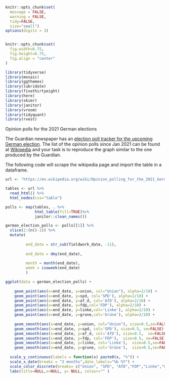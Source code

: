 
```r
knitr::opts_chunk$set(
  message = FALSE, 
  warning = FALSE, 
  tidy=FALSE,   
  size="small")   
options(digits = 3)


knitr::opts_chunk$set(
  fig.width=6.75, 
  fig.height=6.75,
  fig.align = "center"
)
```


```r
library(tidyverse)
library(mosaic)
library(ggthemes)
library(lubridate)
library(fivethirtyeight)
library(here)
library(skimr)
library(janitor)
library(vroom)
library(tidyquant)
library(rvest) 
```



Opinion polls for the 2021 German elections

The Guardian newspaper has an [election poll tracker for the upcoming German election](https://www.theguardian.com/world/2021/aug/20/german-election-poll-tracker-who-will-be-the-next-chancellor).
The list of the opinion polls since Jan 2021 can be found at [Wikipedia](https://en.wikipedia.org/wiki/Opinion_polling_for_the_2021_German_federal_election) and your task is to reproduce the graph similar to the one produced by the Guardian. 


The following code will scrape the wikipedia page and import the table in a dataframe.


```r
url <- "https://en.wikipedia.org/wiki/Opinion_polling_for_the_2021_German_federal_election"

tables <- url %>% 
  read_html() %>% 
  html_nodes(css="table")

polls <- map(tables, . %>% 
             html_table(fill=TRUE)%>% 
             janitor::clean_names())

german_election_polls <- polls[[1]] %>% 
  slice(2:(n()-1)) %>%  
  mutate(
   
         end_date = str_sub(fieldwork_date, -11),
         
         end_date = dmy(end_date),
         
         month = month(end_date),
         week = isoweek(end_date)
         )

ggplot(data = german_election_polls) + 
  
    geom_point(aes(x=end_date, y=union, col="Union"), alpha=2/10) + 
    geom_point(aes(x=end_date, y=spd, col='SPD'), alpha=2/10) +
    geom_point(aes(x=end_date, y=af_d, col='AfD'), alpha=2/10) +
    geom_point(aes(x=end_date, y=fdp,col='FDP'), alpha=2/10) +
    geom_point(aes(x=end_date, y=linke,col='Linke'), alpha=2/10) +
    geom_point(aes(x=end_date, y=grune,col='Grüne'), alpha=2/10) +
    
    geom_smooth(aes(x=end_date, y=union, col="Union"), size=0.5,se=FALSE) + 
    geom_smooth(aes(x=end_date, y=spd, col='SPD'), size=0.5, se=FALSE) +
    geom_smooth(aes(x=end_date, y=af_d, col='AfD'), size=0.5,  se=FALSE) +
    geom_smooth(aes(x=end_date, y=fdp, col='FDP'),  size=0.5, se=FALSE) +
    geom_smooth(aes(x=end_date, y=linke, col='Linke'),  size=0.5,se=FALSE) +
    geom_smooth(aes(x=end_date, y=grune, col='Grüne'),  size=0.5,se=FALSE) +
    
  scale_y_continuous(labels = function(x) paste0(x, "%")) + 
  scale_x_date(breaks = "2 months",date_labels="%b %Y") +
  scale_color_discrete(breaks= c("Union", "SPD", "AfD","FDP","Linke","Grüne"))+ 
  labs(title=NULL,x=NULL, y= NULL, colour="" ) 

```
